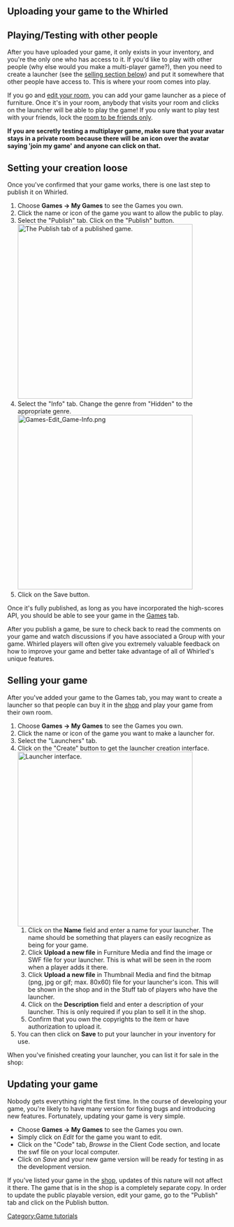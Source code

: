 == Uploading your game to the Whirled ==

{{:Upload/Game}}

== Playing/Testing with other people ==

After you have uploaded your game, it only exists in your inventory, and you're the only one who has access to it.  If you'd like to play with other people (why else would you make a multi-player game?), then you need to create a launcher (see the [[uploading games#Selling your game|selling section below]]) and put it somewhere that other people have access to. This is where your room comes into play.

If you go and [[edit your room]], you can add your game launcher as a piece of furniture.  Once it's in your room, anybody that visits your room and clicks on the launcher will be able to play the game!  If you only want to play test with your friends, lock the [[Lock#Room Settings|room to be friends only]].

'''If you are secretly testing a multiplayer game, make sure that your avatar stays in a private room because there will be an icon over the avatar saying 'join my game' and anyone can click on that.'''

== Setting your creation loose ==

Once you've confirmed that your game works, there is one last step to publish it on Whirled.  
#Choose '''Games &rarr; My Games''' to see the Games you own.
#Click the name or icon of the game you want to allow the public to play.
#Select the "Publish" tab.  Click on the "Publish" button.[[Image:Games-Edit_Game-Publish-Published.png|none|thumb|400px|The Publish tab of a published game.]]
#Select the "Info" tab. Change the genre from "Hidden" to the appropriate genre.[[Image:Games-Edit_Game-Info.png|none|400px]]
#Click on the Save button.

Once it's fully published, as long as you have incorporated the high-scores API, you should be able to see your game in the [[Game]]s tab.

After you publish a game, be sure to check back to read the comments on your game and watch discussions if you have associated a Group with your game.  Whirled players will often give you extremely valuable feedback on how to improve your game and better take advantage of all of Whirled's unique features.

== Selling your game ==
After you've added your game to the Games tab, you may want to create a launcher so that people can buy it in the [[shop]] and play your game from their own room.

#Choose '''Games &rarr; My Games''' to see the Games you own.
#Click the name or icon of the game you want to make a launcher for.
#Select the "Launchers" tab.
#Click on the "Create" button to get the launcher creation interface. [[Image:Stuff-Create_launcher.png|none|thumb|400px|Launcher interface.]]
##Click on the '''Name''' field and enter a name for your launcher. The name should be something that players can easily recognize as being for your game.
##Click '''Upload a new file''' in Furniture Media and find the image or SWF file for your launcher. This is what will be seen in the room when a player adds it there.
##Click '''Upload a new file''' in Thumbnail Media and find the bitmap (png, jpg or gif; max. 80x60) file for your launcher's icon. This will be shown in the shop and in the Stuff tab of players who have the launcher.
##Click on the '''Description''' field and enter a description of your launcher.  This is only required if you plan to sell it in the shop.
##Confirm that you own the copyrights to the item or have authorization to upload it. 
#You can then click on '''Save''' to put your launcher in your inventory for use.

When you've finished creating your launcher, you can list it for sale in the shop:

{{listing|launcher|launchers|Launchers}}

== Updating your game ==

Nobody gets everything right the first time.  In the course of developing your game, you're likely to have many version for fixing bugs and introducing new features.  Fortunately, updating your game is very simple.

* Choose '''Games &rarr; My Games''' to see the Games you own.
* Simply click on ''Edit'' for the game you want to edit.
* Click on the "Code" tab, ''Browse'' in the Client Code section, and locate the swf file on your local computer.  
* Click on ''Save'' and your new game version will be ready for testing in as the development version.

If you've listed your game in the [[shop]], updates of this nature will not affect it there.  The game that is in the shop is a completely separate copy.  In order to update the public playable version, edit your game, go to the "Publish" tab and click on the Publish button.

[[Category:Game tutorials]]